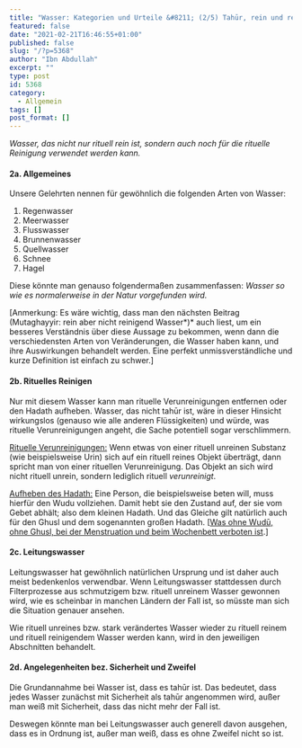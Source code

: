 ```yaml
---
title: "Wasser: Kategorien und Urteile &#8211; (2/5) Tahūr, rein und reinigend"
featured: false
date: "2021-02-21T16:46:55+01:00"
published: false
slug: "/?p=5368"
author: "Ibn Abdullah"
excerpt: ""
type: post
id: 5368
category:
  - Allgemein
tags: []
post_format: []
---
```


_Wasser, das nicht nur rituell rein ist, sondern auch noch für die rituelle Reinigung verwendet werden kann._

#### 2a. Allgemeines

Unsere Gelehrten nennen für gewöhnlich die folgenden Arten von Wasser:

1. Regenwasser
2. Meerwasser
3. Flusswasser
4. Brunnenwasser
5. Quellwasser
6. Schnee
7. Hagel

Diese könnte man genauso folgendermaßen zusammenfassen: _Wasser so wie es normalerweise in der Natur_ _vorgefunden wird._

\[Anmerkung: Es wäre wichtig, dass man den nächsten Beitrag (Mutaghayyir: rein aber nicht reinigend Wasser*)* auch liest, um ein besseres Verständnis über diese Aussage zu bekommen, wenn dann die verschiedensten Arten von Veränderungen, die Wasser haben kann, und ihre Auswirkungen behandelt werden. Eine perfekt unmissverständliche und kurze Definition ist einfach zu schwer.\]

#### 2b. Rituelles Reinigen

Nur mit diesem Wasser kann man rituelle Verunreinigungen entfernen oder den Hadath aufheben. Wasser, das nicht tahūr ist, wäre in dieser Hinsicht wirkungslos (genauso wie alle anderen Flüssigkeiten) und würde, was rituelle Verunreinigungen angeht, die Sache potentiell sogar verschlimmern.

<span style="text-decoration: underline;">Rituelle Verunreinigungen:</span> Wenn
etwas von einer rituell unreinen Substanz (wie beispielsweise Urin) sich auf ein
rituell reines Objekt überträgt, dann spricht man von einer rituellen Verunreinigung.
Das Objekt an sich wird nicht rituell unrein, sondern lediglich rituell *verunreinigt*.

<span style="text-decoration: underline;">Aufheben des Hadath:</span> Eine Person,
die beispielsweise beten will, muss hierfür den Wudu vollziehen. Damit hebt sie den
Zustand auf, der sie vom Gebet abhält; also dem kleinen Hadath. Und das Gleiche gilt
natürlich auch für den Ghusl und dem sogenannten großen Hadath. \[[Was ohne Wudū,
ohne Ghusl, bei der Menstruation und beim Wochenbett verboten ist](https://shafii-madhhab.de/was-ohne-wudu-ohne-ghusl-bei-der-menstruation-und-beim-wochenbett-verboten-ist/).\]

#### 2c. Leitungswasser

Leitungswasser hat gewöhnlich natürlichen Ursprung und ist daher auch meist bedenkenlos verwendbar. Wenn Leitungswasser stattdessen durch Filterprozesse aus schmutzigem bzw. rituell unreinem Wasser gewonnen wird, wie es scheinbar in manchen Ländern der Fall ist, so müsste man sich die Situation genauer ansehen.

Wie rituell unreines bzw. stark verändertes Wasser wieder zu rituell reinem und rituell reinigendem Wasser werden kann, wird in den jeweiligen Abschnitten behandelt.

#### 2d. Angelegenheiten bez. Sicherheit und Zweifel

Die Grundannahme bei Wasser ist, dass es tahūr ist. Das bedeutet, dass jedes Wasser zunächst mit Sicherheit als tahūr angenommen wird, außer man weiß mit Sicherheit, dass das nicht mehr der Fall ist.

Deswegen könnte man bei Leitungswasser auch generell davon ausgehen, dass es in Ordnung ist, außer man weiß, dass es ohne Zweifel nicht so ist.
